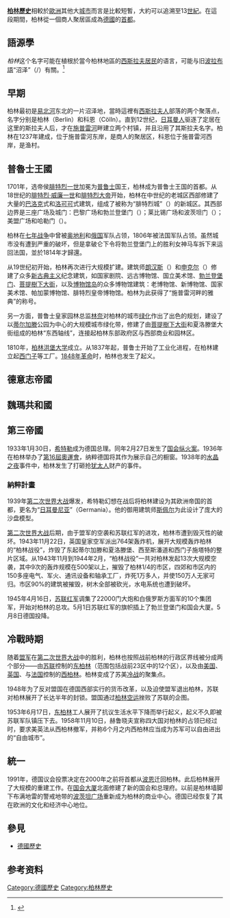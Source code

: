 {{柏林歷史}}
'''[[柏林|柏林]][[歷史|歷史]]'''相較於[[歐洲|歐洲]]其他大[[城市|城市]]而言是比較短暫，大約可以追溯至13[[世紀|世紀]]。在這段期間，柏林從一個商人聚居區成為[[德國|德國]]的[[首都|首都]]。

== 語源學 ==
''柏林''这个名字可能在植根於當今柏林地區的[[西斯拉夫民族|西斯拉夫居民]]的语言，可能与旧[[波拉布語|波拉布語]]“沼泽”（''{{lang|de|berl-}}''/''{{lang|de|birl-}}''）有關。<ref>{{Cite book|last=Berger|first=Dieter|title=Geographische Namen in Deutschland|publisher=Bibliographisches Institut|year=1999|isbn=3-411-06252-5}}</ref>
<!--
the name ''Berlin''
It may have roots in the language of [[West_Slavs|West Slavic]] inhabitants of the area of today's Berlin, and may be related to the Old [[Polabian_language|Polabian]] stem ''berl-''/''birl-'' ("swamp").<ref>{{Cite book|last=Berger|first=Dieter|title=Geographische Namen in Deutschland|publisher=Bibliographisches Institut|year=1999|isbn=3-411-06252-5}}</ref>-->
== 早期 ==
柏林最初是[[易北河|易北河]]东北的一片沼泽地，當時這裡有[[西斯拉夫人|西斯拉夫人]]部落的两个聚落点，名字分别是柏林（Berlin）和科恩（Cölln）。直到12世纪，[[日耳曼人|日耳曼人]]驱逐了定居在这里的斯拉夫人后，才在[[施普雷河|施普雷河]]畔建立两个村镇，并且沿用了其斯拉夫名字。柏林在1237年建成，位于施普雷河东岸，是商人的聚居区，科恩位于施普雷河西岸，是渔村。

==普魯士王國==
1701年，选帝侯[[腓特烈一世_(普鲁士)|腓特烈一世]]加冕为[[普鲁士|普鲁士]]国王，柏林成为普鲁士王国的首都。从18世纪的[[腓特烈·威廉一世|腓特烈·威廉一世]]和[[腓特烈二世_(普鲁士)|腓特烈大帝]]开始，柏林在中世纪的老城区西部修建了大量的[[巴洛克|巴洛克]]式和[[洛可可|洛可可]]式建筑，组成了被称为“腓特烈城”（{{lang|de|Friedrichstadt}}）的新城区。其西部边界是三座广场及城门：巴黎广场和勃兰登堡门（{{lang|de|Pariser Platz und Brandenburger Tor}}）；莱比锡广场和波茨坦门（{{lang|de|Leipziger Platz und Potsdamer Tor}}）；美盟广场和哈勒门（{{lang|de|Belle-Alliance Platz und Hallesches Tor}}）。

柏林在[[七年战争|七年战争]]中曾被[[奥地利|奥地利]]和[[俄国|俄国]]军队占领，1806年被法国军队占领。虽然城市没有遭到严重的破坏，但是拿破仑下令将勃兰登堡门上的胜利女神马车拆下来运回法国，並於1814年才歸還。

从19世纪初开始，柏林再次进行大规模扩建。建筑师[[朗汉斯|朗汉斯]]（{{lang|de|Langhans}}）和[[卡爾·弗里德里希·申克爾|申克尔]]（{{lang|de|Schinkel}}）修建了众多[[新古典主义|新古典主义]]纪念建筑，如国家剧院、远古博物馆、国立美术馆、[[勃兰登堡门|勃兰登堡门]]、[[菩提樹下大街|菩提樹下大街]]，以及[[博物馆岛|博物馆岛]]的众多博物馆建筑：老博物馆、新博物馆、国家美术馆、帕加蒙博物馆、腓特烈皇帝博物馆。柏林为此获得了“施普雷河畔的雅典”的称号。

另一方面，普鲁士皇家园林总监[[林奈|林奈]]对柏林的城市[[绿化|绿化]]作出了出色的规划，建设了以[[蒂尔加滕|蒂尔加滕]]公园为中心的大规模城市绿化带，修建了由[[菩提樹下大街|菩提樹下大街]]和夏洛滕堡大街组成的柏林“东西轴线”，连接起柏林东部政府区与西部商业和园林区。

1810年，[[柏林洪堡大学|柏林洪堡大学]]成立。从1837年起，普鲁士开始了工业化进程，在柏林建立起[[西门子公司|西门子]]等工厂。[[1848年革命|1848年革命]]时，柏林也发生了起义。

== 德意志帝國 ==
{{空章節|time=2020-10-29T23:01:44+00:00|section=4}}

==魏瑪共和國==
{{Main|柏林1920年代}}

==第三帝國==
1933年1月30日，[[希特勒|希特勒]]成为德国总理。同年2月27日发生了[[国会纵火案|国会纵火案]]。1936年在柏林举办了[[1936年夏季奧林匹克運動會|第16屆奧運會]]，纳粹德国将其作为展示自己的橱窗。1938年的[[水晶之夜|水晶之夜]]事件中，柏林发生了打砸抢[[犹太人|犹太人]]财产的事件。

===納粹計畫===
{{Main|世界之都日耳曼尼亞}}
1939年[[第二次世界大战|第二次世界大战]]爆发，希特勒幻想在战后将柏林建设为其欧洲帝国的首都，更名为“[[日耳曼尼亚|日耳曼尼亚]]”（Germania）。他的御用建筑师[[斯佩尔|斯佩尔]]为此设计了庞大的沙盘模型。

[[第二次世界大战|第二次世界大战]]后期，由于盟军的空袭和苏联红军的进攻，柏林市遭到毁灭性的破坏。1943年11月22日，英国皇家空军派出764架轰炸机，展开大规模轰炸柏林的“柏林战役”，炸毁了东起蒂尔加滕和夏洛滕堡、西至斯潘道和西门子施塔特的整片区域。从1943年11月到1944年2月，“柏林战役”一共对柏林发起13次大规模空袭，其中9次的轰炸规模在500架以上，摧毁了柏林1/4的市区，四郊和市区内的150多座电气、军火、通讯设备和轴承工厂，炸死1万多人，并使150万人无家可归。市区90%的建筑被摧毁，树木全部被砍光，水电系统也遭到破坏。

1945年4月16日，[[苏联红军|苏联红军]]调集了22000门大炮和白俄罗斯方面军的10个集团军，开始对柏林的总攻。5月1日苏联红军的旗帜插上了勃兰登堡门和国会大厦。5月8日德国投降。

==冷戰時期==
随着[[盟军|盟军]]在[[第二次世界大战|第二次世界大战]]中的胜利，柏林也按照战前柏林的行政区界线被分成两个部分——由[[苏联|苏联]]控制的[[东柏林|东柏林]]（范围包括战前23区中的12个区），以及由[[美国|美国]]、[[英国|英国]]、与[[法国|法国]]控制的[[西柏林|西柏林]]。柏林变成了苏美[[冷战|冷战]]的聚集点。

1948年为了反对盟国在德国西部实行的货币改革，以及迫使盟军退出柏林，苏联对柏林展开了长达半年的封锁。盟国通过[[柏林空运|柏林空运]]挫败了苏联的企图。

1953年6月17日，[[东柏林|东柏林]]工人展开了抗议生活水平下降而举行起义，起义不久即被苏联军队镇压下去。1958年11月10日，赫鲁晓夫宣称四大国对柏林的占领已经过时，要求美英法从西柏林撤军，并称6个月之内西柏林应当成为苏军可以自由进出的“自由城市”。

==統一==
1991年，德国议会投票决定在2000年之前将首都从[[波恩|波恩]]迁回柏林。此后柏林展开了大规模的重建工作。在[[德国国会大厦|国会大厦]]北面修建了新的国会和总理府。以前是柏林墙脚下布满地雷的警戒地带的[[波茨坦广场|波茨坦广场]]重新成为柏林的商业中心。德国已经恢复了其在欧洲的文化和经济中心地位。

==參見==
*[[德國歷史|德國歷史]]

== 参考资料 ==
{{reflist}}

[[Category:德國歷史|Category:德國歷史]]
[[Category:柏林歷史|Category:柏林歷史]]